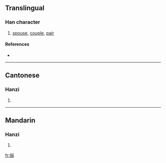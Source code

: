 {{see|儷}}
==Translingual==

===Han character===
{{Han char|rn=9|rad=人|as=07|sn=9|four=|canj=人一月月 (OMBB), X人一月月 (XOMBB)}}

# [[spouse]], [[couple]], [[pair]]

====References====
* {{Han ref|kx=0106.041|hdz=10158.040|uh=4FEA|ud=20458}}

----

==Cantonese==

===Hanzi===
{{yue-hanzi|jyut=|y=lai6}}

# {{defn|Cantonese}}

----

==Mandarin==

===Hanzi===
{{cmn-hanzi|tra=儷|pin=[[lài]] ([[lai4]]), [[lì]] ([[li4]])|wg=lai<sup>4</sup>, li<sup>4</sup>}}

# {{defn|Mandarin}}

[[fr:俪]]
